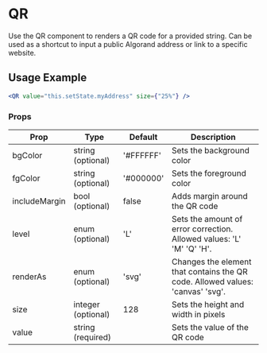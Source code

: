 # QR

Use the QR component to renders a QR code for a provided string. Can be used as a shortcut to input a public Algorand address or link to a specific website.


<QR value="0xAc03BB73b6a9e108530AFf4Df5077c2B3D481e5A"/>

## Usage Example

```jsx
<QR value="this.setState.myAddress" size={"25%"} />
```

### Props


<Table>
  <thead>
  <tr>
    <th>Prop</th>
    <th>Type</th>
    <th>Default</th>
    <th>Description</th>
  </tr>
  </thead>
  <tbody>
  <tr><td>bgColor</td><td>string (optional)</td><td>'#FFFFFF'</td><td>Sets the background color</td></tr>
  <tr><td>fgColor</td><td>string (optional)</td><td>'#000000'</td><td>Sets the foreground color</td></tr>
  <tr><td>includeMargin</td><td>bool (optional)</td><td>false</td><td>Adds margin around the QR code</td></tr>
  <tr><td>level</td><td>enum (optional)</td><td>'L'</td><td>Sets the amount of error correction. Allowed values: 'L' 'M' 'Q' 'H'.</td></tr>
  <tr><td>renderAs</td><td>enum (optional)</td><td>'svg'</td><td>Changes the element that contains the QR code. Allowed values: 'canvas' 'svg'.</td></tr>
  <tr><td>size</td><td>integer (optional)</td><td>128</td><td>Sets the height and width in pixels</td></tr>
  <tr><td>value</td><td>string (required)</td><td></td><td>Sets the value of the QR code</td></tr>
    </tbody>
    </Table>